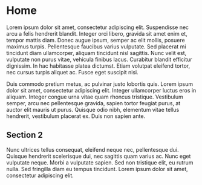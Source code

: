 
# Home

Lorem ipsum dolor sit amet, consectetur adipiscing elit. Suspendisse nec arcu a felis hendrerit blandit. Integer orci libero, gravida sit amet enim et, tempor mattis diam. Donec augue ipsum, semper ac elit mollis, posuere maximus turpis. Pellentesque faucibus varius vulputate. Sed placerat mi tincidunt diam ullamcorper, aliquam tincidunt nisl sagittis. Nunc velit est, vulputate non purus vitae, vehicula finibus lacus. Curabitur blandit efficitur dignissim. In hac habitasse platea dictumst. Etiam volutpat eleifend tortor, nec cursus turpis aliquet ac. Fusce eget suscipit nisi.

Duis commodo pretium metus, ac pulvinar justo lobortis quis. Lorem ipsum dolor sit amet, consectetur adipiscing elit. Integer ullamcorper luctus eros in aliquam. Integer congue urna vitae quam rhoncus tristique. Vestibulum semper, arcu nec pellentesque gravida, sapien tortor feugiat purus, at auctor elit mauris ut purus. Quisque odio nibh, elementum vitae tellus hendrerit, vestibulum placerat ex. Duis non sapien ante.

## Section 2

Nunc ultrices tellus consequat, eleifend neque nec, pellentesque dui. Quisque hendrerit scelerisque dui, nec sagittis quam varius ac. Nunc eget vulputate neque. Morbi a vulputate sapien. Sed non tristique elit, eu rutrum nulla. Sed fringilla diam eu tempus tincidunt. Lorem ipsum dolor sit amet, consectetur adipiscing elit.

